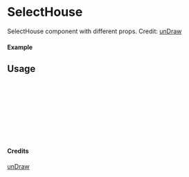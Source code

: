 
<Meta of={SelectHouse} title="unDraw/SelectHouse" />

# SelectHouse

SelectHouse component with different props.
Credit: [unDraw](https://undraw.co/illustrations)

#### Example

<Canvas of={SelectHouse.Primary} />

## Usage

```ts
import { SelectHouse } from "yadl-ui";

const Example = () => {
  return (
      <SelectHouse />
  );
};

export default Example;
```

#### Credits
[unDraw](https://undraw.co/illustrations)

